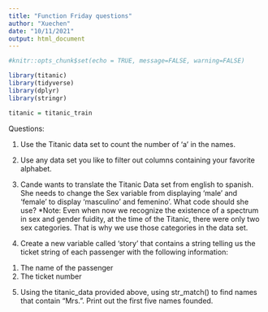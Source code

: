 ```yaml
---
title: "Function Friday questions"
author: "Xuechen"
date: "10/11/2021"
output: html_document
---
```


```r
#knitr::opts_chunk$set(echo = TRUE, message=FALSE, warning=FALSE)
```

```r
library(titanic)
library(tidyverse)
library(dplyr)
library(stringr)
```

```r
titanic = titanic_train
```

Questions:

1. Use the Titanic data set to count the number of 'a' in the names.

2. Use any data set you like to filter out columns containing your favorite alphabet.

3. Cande wants to translate the Titanic Data set from english to spanish. She needs to change the Sex variable from displaying ‘male’ and ‘female’ to display ‘masculino’ and femenino’. What code should she use? 
*Note: Even when now we recognize the existence of a spectrum in sex and gender fuidity, at the time of the Titanic, there were only two sex categories. That is why we use those categories in the data set. 

4. Create a new variable called ‘story’ that contains a string telling us the ticket string of each passenger with the following information:
1) The name of the passenger 
2) The ticket number

5. Using the titanic_data provided above, using str_match() to find names that contain "Mrs.". Print out the first five names founded. 

